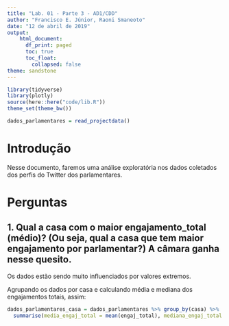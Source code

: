 ```yaml
---
title: "Lab. 01 - Parte 3 - AD1/CDD"
author: "Francisco E. Júnior, Raoni Smaneoto"
date: "12 de abril de 2019"
output:
    html_document:
      df_print: paged
      toc: true
      toc_float:
        collapsed: false
theme: sandstone
---
```


```r
library(tidyverse)
library(plotly)
source(here::here("code/lib.R"))
theme_set(theme_bw())
```

```r
dados_parlamentares = read_projectdata()
```

# Introdução
Nesse documento, faremos uma análise exploratória nos dados coletados dos perfis do Twitter dos parlamentares.

# Perguntas

## 1. Qual a casa com o maior engajamento_total (médio)? (Ou seja, qual a casa que tem maior engajamento por parlamentar?) A câmara ganha nesse quesito.

Os dados estão sendo muito influenciados por valores extremos.

Agrupando os dados por casa e calculando média e mediana dos engajamentos totais, assim:
```r
dados_parlamentares_casa = dados_parlamentares %>% group_by(casa) %>%
  summarise(media_engaj_total = mean(engaj_total), mediana_engaj_total = median(engaj_total))
```

